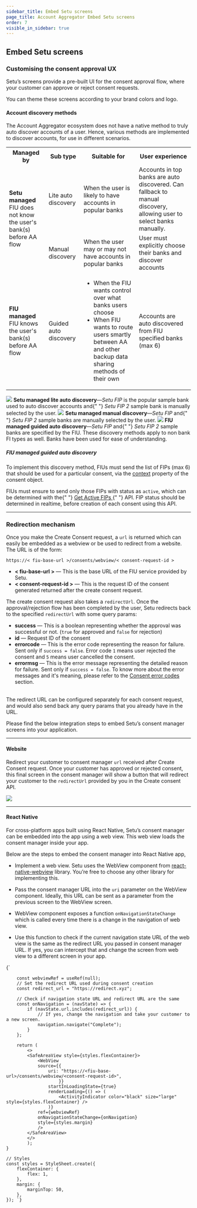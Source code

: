 ```yaml
---
sidebar_title: Embed Setu screens
page_title: Account Aggregator Embed Setu screens
order: 7
visible_in_sidebar: true
---
```


## Embed Setu screens

### Customising the consent approval UX

Setu’s screens provide a pre-built UI for the consent approval flow, where your customer can approve or reject consent requests.

You can theme these screens according to your brand colors and logo.

#### Account discovery methods

The Account Aggregator ecosystem does not have a native method to truly auto discover accounts of a user. Hence, various methods are implemented to discover accounts, for use in different scenarios.

<table>
    <tr>
        <th>Managed by</th>
        <th>Sub type</th>
        <th>Suitable for</th>
        <th>User experience</th>
    </tr>
    <tr>
        <td rowspan="2">
            <b>Setu managed</b> <br /> FIU does not know the user's bank(s)
            before AA flow
        </td>
        <td>Lite auto discovery</td>
        <td>When the user is likely to have accounts in popular banks</td>
        <td>
            Accounts in top banks are auto discovered. Can fallback to manual
            discovery, allowing user to select banks manually.
        </td>
    </tr>
    <tr>
        <td>Manual discovery</td>
        <td>When the user may or may not have accounts in popular banks</td>
        <td>User must explicitly choose their banks and discover accounts</td>
    </tr>
    <tr>
        <td>
            <b>FIU managed</b> <br /> FIU knows the user's bank(s) before AA
            flow
        </td>
        <td>Guided auto discovery</td>
        <td>
            <ul>
                <li>When the FIU wants control over what banks users choose</li>
                <li>
                    When FIU wants to route users smartly between AA and other
                    backup data sharing methods of their own
                </li>
            </ul>
        </td>
        <td>Accounts are auto discovered from FIU specified banks (max 6)</td>
    </tr>
</table>

<Row>
    <Portion
        desktopSpan="8"
        tabletLandscapeSpan="4"
        tabletPortraitSpan="12"
        mobileSpan="12"
    >
        <Element as="div" shadow="soft" shape="rounded">
            <img src="https://storage.googleapis.com/strapi-assets/latest/Lite-auto-discovery/Lite-auto-discovery.gif" />
        </Element>
        <Text marginTop="none">
            <b>Setu managed lite auto discovery</b>—<i>Setu FIP</i> is the
            popular sample bank used to auto discover accounts and{" "}
            <i>Setu FIP 2</i> sample bank is manually selected by the user.
        </Text>
    </Portion>
    <Portion
        desktopSpan="8"
        tabletLandscapeSpan="4"
        tabletPortraitSpan="12"
        mobileSpan="12"
    >
        <Element as="div" shadow="soft" shape="rounded">
            <img src="https://storage.googleapis.com/strapi-assets/latest/Manual-discovery/Manual-discovery.gif" />
        </Element>
        <Text>
            <b>Setu managed manual discovery</b>—<i>Setu FIP</i> and{" "}
            <i>Setu FIP 2</i> sample banks are manually selected by the user.
        </Text>
    </Portion>
    <Portion
        desktopSpan="8"
        tabletLandscapeSpan="4"
        tabletPortraitSpan="12"
        mobileSpan="12"
    >
        <Element as="div" shadow="soft" shape="rounded">
            <img src="https://storage.googleapis.com/strapi-assets/latest/Guided-auto-discovery/Guided-auto-discovery.gif" />
        </Element>
        <Text>
            <b>FIU managed guided auto discovery</b>—<i>Setu FIP</i> and{" "}
            <i>Setu FIP 2</i> sample banks are specified by the FIU.
        </Text>
    </Portion>
</Row>
<Callout type="tip">
    These discovery methods apply to non bank FI types as well. Banks have been
    used for ease of understanding.
</Callout>
<br />

##### FIU managed guided auto discovery

To implement this discovery method, FIUs must send the list of FIPs (max 6) that should be used for a particular consent, via the <a href="/data/account-aggregator/consent-object#consent-request-object">context</a> property of the consent object.

<Callout type="warning">
    FIUs must ensure to send only those FIPs with status as <code>active</code>,
    which can be determined with the{" "}
    <a href="/data/account-aggregator/api-integration/fip-apis#categories-of-fip-status">
        Get Active FIPs
    </a>{" "}
    API. FIP status should be determined in realtime, before creation of each
    consent using this API.
</Callout>

<hr class="primary" />

### Redirection mechanism

Once you make the Create Consent request, a `url` is returned which can easily be embedded as a webview or be used to redirect from a website. The URL is of the form:

`https://< fiu-base-url >/consents/webview/< consent-request-id >`

-   **< fiu-base-url >** — This is the base URL of the FIU service provided by Setu.
-   **< consent-request-id >** — This is the request ID of the consent generated returned after the create consent request.

The create consent request also takes a `redirectUrl`. Once the approval/rejection flow has been completed by the user, Setu redirects back to the specified `redirectUrl` with some query params:

-   **success** — This is a boolean representing whether the approval was successful or not. (`true` for approved and `false` for rejection)
-   **id** — Request ID of the consent
-   **errorcode** — This is the error code representing the reason for failure. Sent only if `success = false`. Error code `1` means user rejected the consent and `5` means user cancelled the consent.
-   **errormsg** — This is the error message representing the detailed reason for failure. Sent only if `success = false`. To know more about the error messages and it's meaning, please refer to the <a href="/data/account-aggregator/api-integration/notifications#consent-error-codes">Consent error codes</a> section.

<br />
The redirect URL can be configured separately for each consent request, and would
also send back any query params that you already have in the URL.

Please find the below integration steps to embed Setu’s consent manager screens into your application.

<hr class="tertiary" />

#### Website

Redirect your customer to consent manager `url` received after Create Consent request. Once your customer has approved or rejected consent, this final screen in the consent manager will show a button that will redirect your customer to the `redirectUrl` provided by you in the Create consent API.<a href="https://staging.docs.setu.co/data/account-aggregator/api-integration/consent-flow#create-consent-api" target="_blank"></a>

![](https://storage.googleapis.com/strapi-assets/latest/Screenshot_2022_01_06_at_1_28_54_PM_d76f6260c9/Screenshot_2022_01_06_at_1_28_54_PM_d76f6260c9.png)

<hr class="tertiary" />

#### React Native

For cross-platform apps built using React Native, Setu’s consent manager can be embedded into the app using a web view. This web view loads the consent manager inside your app.

Below are the steps to embed the consent manager into React Native app,

-   Implement a web view. Setu uses the WebView component from <a href="https://github.com/react-native-webview/react-native-webview" target="_blank">react-native-webview</a> library. You’re free to choose any other library for implementing this.

-   Pass the consent manager URL into the `uri` parameter on the WebView component. Ideally, this URL can be sent as a parameter from the previous screen to the WebView screen.

-   WebView component exposes a function `onNavigationStateChange` which is called every time there is a change in the navigation of web view.

-   Use this function to check if the current navigation state URL of the web view is the same as the redirect URL you passed in consent manager URL. If yes, you can intercept that and change the screen from web view to a different screen in your app.

<CodeBlockWithCopy language="jsx">
{`
    
        const webviewRef = useRef(null);
        // Set the redirect URL used during consent creation
        const redirect_url = "https://redirect.xyz";
        
        // Check if navigation state URL and redirect URL are the same
        const onNavigation = (navState) => {
            if (navState.url.includes(redirect_url)) {
                // If yes, change the navigation and take your customer to a new screen.
                navigation.navigate("Complete");
            }
        };
        
        return (
            <>
            <SafeAreaView style={styles.flexContainer}>
                <WebView
                source={{
                    uri: "https://<fiu-base-url>/consents/webview/<consent-request-id>",
                        }}
                    startInLoadingState={true}
                    renderLoading={() => (
                        <ActivityIndicator color="black" size="large" style={styles.flexContainer} />
                    )}
                ref={webviewRef}
                onNavigationStateChange={onNavigation}
                style={styles.margin}
                />
            </SafeAreaView>
            </>
            ); 
    }
    
    // Styles
    const styles = StyleSheet.create({
        flexContainer: {
            flex: 1,
        },
        margin: {
            marginTop: 50,
        },
    }); `}

</CodeBlockWithCopy>

<WasPageHelpful />
